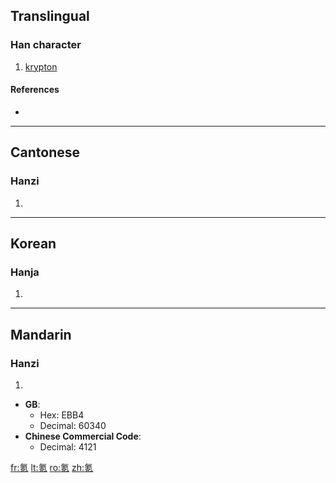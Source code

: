 ==Translingual==

===Han character===
{{Han char|rn=84|rad=气|as=07|sn=11|four=8021<sub>7</sub>|canj=人弓十口山 (ONJRU)}}

# [[krypton]]

====References====
* {{Han ref|kx=0600.011|dkj=17067|hdz=32012.020|uh=6C2A|ud=27690|bh=D5DF|bd=54751}}

----

==Cantonese==

===Hanzi===
{{yue-hanzi|jyut=|y=hak1}}

# {{defn|Cantonese|sort=气07}}
----

==Korean==

===Hanja===
{{ko-hanja|hangeul=극|eumhun=|rv=geuk|mr=kŭk|y=kuk}}

# {{defn|Korean}}
----

==Mandarin==

===Hanzi===
{{cmn-hanzi|pin=[[kè]] ([[ke4]])|wg=k'o<sup>4</sup>}}

# {{defn|Mandarin|sort=气07}}

* '''GB''':
** Hex: EBB4
** Decimal: 60340
* '''Chinese Commercial Code''':
** Decimal: 4121

[[fr:氪]]
[[lt:氪]]
[[ro:氪]]
[[zh:氪]]